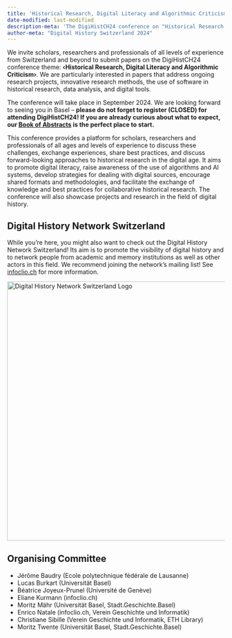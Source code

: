 ```yaml
---
title: 'Historical Research, Digital Literacy and Algorithmic Criticism'
date-modified: last-modified
description-meta: 'The DigiHistCH24 conference on "Historical Research, Digital Literacy, and Algorithmic Criticism," hosted by the University of Basel on September 12-13, 2024, explores the integration of digital tools and the critical role of algorithms in historical research. This book of abstracts features all presented papers, offering insights into cutting-edge methodologies, software applications, and challenges in digital history.'
author-meta: "Digital History Switzerland 2024"
---
```


We invite scholars, researchers and professionals of all levels of experience from Switzerland and beyond to submit papers on the DigiHistCH24 conference theme: **‹Historical Research, Digital Literacy and Algorithmic Criticism›**. We are particularly interested in papers that address ongoing research projects, innovative research methods, the use of software in historical research, data analysis, and digital tools.

The conference will take place in September 2024. We are looking forward to seeing you in Basel – **please do not forget to register (CLOSED) for attending DigiHistCH24! If you are already curious about what to expect, our [Book of Abstracts](/book-of-abstracts.html "Book of Abstracts") is the perfect place to start.**

This conference provides a platform for scholars, researchers and professionals of all ages and levels of experience to discuss these challenges, exchange experiences, share best practices, and discuss forward-looking approaches to historical research in the digital age. It aims to promote digital literacy, raise awareness of the use of algorithms and AI systems, develop strategies for dealing with digital sources, encourage shared formats and methodologies, and facilitate the exchange of knowledge and best practices for collaborative historical research. The conference will also showcase projects and research in the field of digital history.

## Digital History Network Switzerland

While you're here, you might also want to check out the Digital History Network Switzerland! Its aim is to promote the visibility of digital history and to network people from academic and memory institutions as well as other actors in this field. We recommend joining the network's mailing list! See [infoclio.ch](https://www.infoclio.ch/en/digitalhistorynetwork){target="_blank" rel="noopener"} for more information.

[![Digital History Network Switzerland Logo](/images/logo_digital_history_network_ch.svg){width="600"}](https://www.infoclio.ch/en/digitalhistorynetwork){target="_blank" rel="noopener"}

## Organising Committee

- Jérôme Baudry (Ecole polytechnique fédérale de Lausanne)
- Lucas Burkart (Universität Basel)
- Béatrice Joyeux-Prunel (Université de Genève)
- Eliane Kurmann (infoclio.ch)
- Moritz Mähr (Universität Basel, Stadt.Geschichte.Basel)
- Enrico Natale (infoclio.ch, Verein Geschichte und Informatik)
- Christiane Sibille (Verein Geschichte und Informatik, ETH Library)
- Moritz Twente (Universität Basel, Stadt.Geschichte.Basel)
